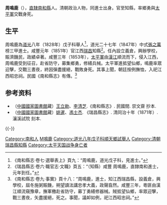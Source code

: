 {{明清人物信息框
| 姓名 = 周鳴鹿
| 原名 =
| 圖片名稱= 
| 圖片大小 = 180px
| 圖片說明 = 
| 最高職務 = 江西瑞昌縣知縣
| 國家 = 大清
| 爵位 =
| 籍貫 = [[直隸|直隸]][[南和縣|南和縣]]
| 族裔 = 漢族
| 旗籍 = 
| 字號 = 
| 諡號 = 
| 出生日期 = 生年不詳
| 出生地點 = [[直隸|直隸]][[南和縣|南和縣]]
| 逝世日期 = [[咸豐|咸豐]]三年（1853年）
| 逝世地點 = [[江西|江西]][[瑞昌縣|瑞昌縣]]
| 墓葬 =
| 配偶 =
| 親屬 = 
| 出身 = 
*道光八年（1828年）戊子科舉人
*道光二十七年（1847年）丁未科同進士出身
| 經歷 = 
| 著作 =
}}

'''周鳴鹿'''（{{bd|？||1853年|catIdx=Z周}}），[[直隸|直隸]][[南和縣|南和縣]]人。清朝政治人物，同進士出身。官至知縣，率鄉勇與[[太平軍|太平軍]]交戰身死。

==生平==
周鳴鹿為[[道光|道光]]八年（1828年）戊子科舉人<ref>《南和縣志·卷七·選舉表上》頁九：“周鳴鹿，道光戊子科，見進士。”</ref>，道光二十七年（1847年）中式[[張之萬|張之萬]]榜三甲進士。咸豐元年（1851年）官江西[[瑞昌|瑞昌]]知縣<ref>《瑞昌縣志·卷六·職官志·文職》頁五：“（知縣）咸豐 周鳴鹿，直隸南和進士，元年到任。”</ref>。任內設立義倉，興辦學校，賑濟饑民，政績卓著。咸豐三年（1853年），[[太平軍|太平軍]]由[[汉江_(中国)|漢江]]順流而下，侵入江西，周鳴鹿受到征召，赴省防守，募集鄉勇，修繕兵械。太平軍進抵望仙鄉，鳴鹿率眾迎擊，交戰三晝夜，終因彈盡援絕，戰敗身死。其事上聞，朝廷按例撫恤，入祀江西昭忠祠。民國《南和縣志》有傳。<ref name="傳">《南和縣志·卷九·事實》頁十八：“周鳴鹿，進士，知江西瑞昌縣，設義倉，興學校，屆冬施粥賑饑，朔望讀法講忠孝大義，政聲翕然。咸豐三年，粵匪由漢江順流窺豫章，撫軍檄赴省防守，募丁勇繕修器械。賊抵望仙鄉，率眾迎擊，戰三晝夜，矢盡援絕，死之。事聞，議卹如例，祀江西昭忠祠。”</ref>

== 参考资料 ==
{{reflist}}

*（[[中國國家圖書館|中國國家圖書館]]藏）[[王立勛|王立勛]]、[[李清芝|李清芝]].《南和縣志》. 民國間. 崇文齋 抄本.
*（[[中國國家圖書館|中國國家圖書館]]藏）[[姚暹|姚暹]]、[[馮士杰|馮士杰]]. 《瑞昌縣志》. 清同治十年（1871年）. 瀼溪試院 刻本.

{{-}}
{{道光二十七年丁未科殿試金榜}}

{{Authority control}}

{{DEFAULTSORT:Zhou周}}
[[Category:南和人|Category:南和人]]
[[Category:周姓|M鳴鹿]]
[[Category:道光八年戊子科順天鄉試舉人|Category:道光八年戊子科順天鄉試舉人]]
[[Category:清朝瑞昌縣知縣|Category:清朝瑞昌縣知縣]]
[[Category:太平天国战争身亡者|Category:太平天国战争身亡者]]